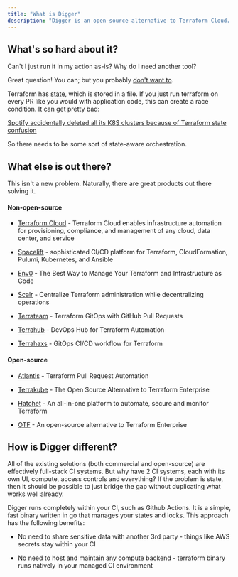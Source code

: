 ```yaml
---
title: "What is Digger"
description: "Digger is an open-source alternative to Terraform Cloud. It makes it easy to run `terraform plan` and `apply` in the CI / CD platform you already have, such as Github Actions."
---
```


## What's so hard about it?

Can't I just run it in my action as-is? Why do I need another tool?

Great question! You can; but you probably [don't want to](https://itnext.io/pains-in-terraform-collaboration-249a56b4534e).

Terraform has [state](https://developer.hashicorp.com/terraform/language/state), which is stored in a file. If you just run terraform on every PR like you would with application code, this can create a race condition. It can get pretty bad:

[Spotify accidentally deleted all its K8S clusters because of Terraform state confusion](https://youtu.be/ix0Tw8uinWs?t=306)

So there needs to be some sort of state-aware orchestration.

## What else is out there?

This isn't a new problem. Naturally, there are great products out there solving it.

#### Non-open-source

* [Terraform Cloud](https://cloud.hashicorp.com/products/terraform) \- Terraform Cloud enables infrastructure automation for provisioning, compliance, and management of any cloud, data center, and service

* [Spacelift](https://spacelift.io/) \- sophisticated CI/CD platform for Terraform, CloudFormation, Pulumi, Kubernetes, and Ansible

* [Env0](http://env0.com) \- The Best Way to Manage Your Terraform and Infrastructure as Code

* [Scalr](https://www.scalr.com/) \- Centralize Terraform administration while decentralizing operations

* [Terrateam](https://terrateam.io/) \- Terraform GitOps with GitHub Pull Requests

* [Terrahub](https://www.terrahub.io/) \- DevOps Hub for Terraform Automation

* [Terrahaxs](https://www.terrahaxs.com/) \- GitOps CI/CD workflow for Terraform

#### Open-source

* [Atlantis](https://www.runatlantis.io/) \- Terraform Pull Request Automation

* [Terrakube](https://terrakube.org/) \- The Open Source Alternative to Terraform Enterprise

* [Hatchet](https://hatchet.run) \- An all-in-one platform to automate, secure and monitor Terraform

* [OTF](https://github.com/leg100/otf) \- An open-source alternative to Terraform Enterprise

## How is Digger different?

All of the existing solutions (both commercial and open-source) are effectively full-stack CI systems. But why have 2 CI systems, each with its own UI, compute, access controls and everything? If the problem is state, then it should be possible to just bridge the gap without duplicating what works well already.

Digger runs completely within your CI, such as Github Actions. It is a simple, fast binary written in go that manages your states and locks. This approach has the following benefits:

* No need to share sensitive data with another 3rd party - things like AWS secrets stay within your CI

* No need to host and maintain any compute backend - terraform binary runs natively in your managed CI environment